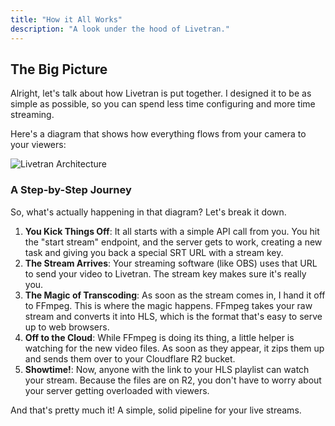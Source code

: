 ```yaml
---
title: "How it All Works"
description: "A look under the hood of Livetran."
---
```


## The Big Picture

Alright, let's talk about how Livetran is put together. I designed it to be as simple as possible, so you can spend less time configuring and more time streaming.

Here's a diagram that shows how everything flows from your camera to your viewers:

<img
  src="../arch.svg"
  alt="Livetran Architecture"
/>

### A Step-by-Step Journey

So, what's actually happening in that diagram? Let's break it down.

1.  **You Kick Things Off**: It all starts with a simple API call from you. You hit the "start stream" endpoint, and the server gets to work, creating a new task and giving you back a special SRT URL with a stream key.
2.  **The Stream Arrives**: Your streaming software (like OBS) uses that URL to send your video to Livetran. The stream key makes sure it's really you.
3.  **The Magic of Transcoding**: As soon as the stream comes in, I hand it off to FFmpeg. This is where the magic happens. FFmpeg takes your raw stream and converts it into HLS, which is the format that's easy to serve up to web browsers.
4.  **Off to the Cloud**: While FFmpeg is doing its thing, a little helper is watching for the new video files. As soon as they appear, it zips them up and sends them over to your Cloudflare R2 bucket.
5.  **Showtime!**: Now, anyone with the link to your HLS playlist can watch your stream. Because the files are on R2, you don't have to worry about your server getting overloaded with viewers.

And that's pretty much it! A simple, solid pipeline for your live streams. 